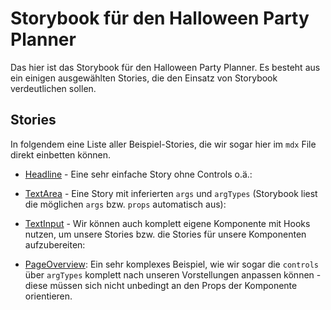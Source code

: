 
<Meta title="Einführung in Storybook" />

# Storybook für den Halloween Party Planner

Das hier ist das Storybook für den Halloween Party Planner.
Es besteht aus ein einigen ausgewählten Stories, die den Einsatz von Storybook verdeutlichen sollen.


## Stories

In folgendem eine Liste aller Beispiel-Stories, die wir sogar hier im `mdx` File direkt einbetten können.

- [Headline](?path=/story/ui-headline--primary-button) - Eine sehr einfache Story ohne Controls o.ä.:

  <Story id="ui-headline--primary-button" />


- [TextArea](?path=/story/ui-textarea--default-text-area) - Eine Story mit inferierten `args` und `argTypes` (Storybook liest die möglichen `args` bzw. `props` automatisch aus): 

  <Story id="ui-textarea--default-text-area" />

- [TextInput](?path=/story/ui-textinput--default-text-input) - Wir können auch komplett eigene Komponente mit Hooks nutzen, um unsere Stories bzw. die Stories für unsere Komponenten aufzubereiten:

  <Story id="ui-textinput--default-text-input" />

- [PageOverview](?path=/story/app-partyoverview--party-overview-page): Ein sehr komplexes Beispiel, wie wir sogar die `controls` über `argTypes` komplett nach unseren Vorstellungen anpassen können - diese müssen sich nicht unbedingt an den Props der Komponente orientieren.

  <Story id="app-partyoverview--party-overview-page" />
